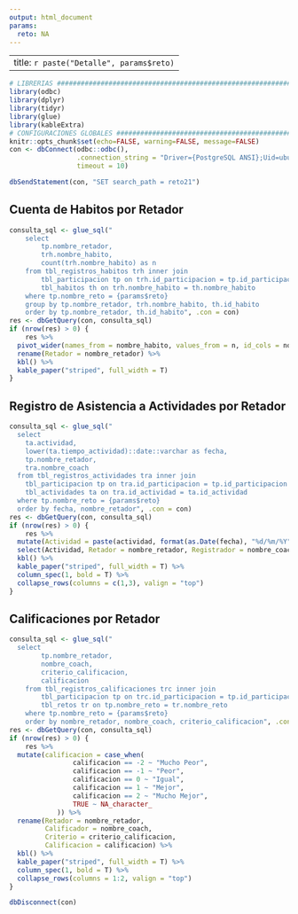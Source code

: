 ```yaml
---
output: html_document
params:
  reto: NA
---
```


---
title: `r paste("Detalle", params$reto)`
---

```r
# LIBRERIAS ####################################################################
library(odbc)
library(dplyr)
library(tidyr)
library(glue)
library(kableExtra)
# CONFIGURACIONES GLOBALES #####################################################
knitr::opts_chunk$set(echo=FALSE, warning=FALSE, message=FALSE)
con <- dbConnect(odbc::odbc(),
                 .connection_string = "Driver={PostgreSQL ANSI};Uid=ubuntu;Database=herbalife;", 
                 timeout = 10)

dbSendStatement(con, "SET search_path = reto21")
```

## Cuenta de Habitos por Retador

```r
consulta_sql <- glue_sql("
    select
    	tp.nombre_retador,
    	trh.nombre_habito,
    	count(trh.nombre_habito) as n
    from tbl_registros_habitos trh inner join
    	tbl_participacion tp on trh.id_participacion = tp.id_participacion inner join
    	tbl_habitos th on trh.nombre_habito = th.nombre_habito 
    where tp.nombre_reto = {params$reto}
    group by tp.nombre_retador, trh.nombre_habito, th.id_habito
    order by tp.nombre_retador, th.id_habito", .con = con)
res <- dbGetQuery(con, consulta_sql)
if (nrow(res) > 0) {
    res %>% 
  pivot_wider(names_from = nombre_habito, values_from = n, id_cols = nombre_retador) %>% 
  rename(Retador = nombre_retador) %>%
  kbl() %>% 
  kable_paper("striped", full_width = T)
}
```
## Registro de Asistencia a Actividades por Retador

```r
consulta_sql <- glue_sql("
  select
  	ta.actividad, 
  	lower(ta.tiempo_actividad)::date::varchar as fecha,
  	tp.nombre_retador,
    tra.nombre_coach
  from tbl_registros_actividades tra inner join
  	tbl_participacion tp on tra.id_participacion = tp.id_participacion inner join
  	tbl_actividades ta on tra.id_actividad = ta.id_actividad 
  where tp.nombre_reto = {params$reto}
  order by fecha, nombre_retador", .con = con)
res <- dbGetQuery(con, consulta_sql)
if (nrow(res) > 0) {
    res %>% 
  mutate(Actividad = paste(actividad, format(as.Date(fecha), "%d/%m/%Y"))) %>% 
  select(Actividad, Retador = nombre_retador, Registrador = nombre_coach) %>% 
  kbl() %>% 
  kable_paper("striped", full_width = T) %>%
  column_spec(1, bold = T) %>%
  collapse_rows(columns = c(1,3), valign = "top")
}
```

## Calificaciones por Retador

```r
consulta_sql <- glue_sql("
  select
		tp.nombre_retador,
		nombre_coach,
		criterio_calificacion,
		calificacion
	from tbl_registros_calificaciones trc inner join
		tbl_participacion tp on trc.id_participacion = tp.id_participacion inner join 
		tbl_retos tr on tp.nombre_reto = tr.nombre_reto 
	where tp.nombre_reto = {params$reto}
	order by nombre_retador, nombre_coach, criterio_calificacion", .con = con)
res <- dbGetQuery(con, consulta_sql)
if (nrow(res) > 0) {
    res %>% 
  mutate(calificacion = case_when(
                calificacion == -2 ~ "Mucho Peor",
                calificacion == -1 ~ "Peor",
                calificacion == 0 ~ "Igual",
                calificacion == 1 ~ "Mejor",
                calificacion == 2 ~ "Mucho Mejor",
                TRUE ~ NA_character_
            )) %>% 
  rename(Retador = nombre_retador,
         Calificador = nombre_coach,
         Criterio = criterio_calificacion,
         Calificacion = calificacion) %>% 
  kbl() %>% 
  kable_paper("striped", full_width = T) %>%
  column_spec(1, bold = T) %>%
  collapse_rows(columns = 1:2, valign = "top")
}
```

```r
dbDisconnect(con)
```

